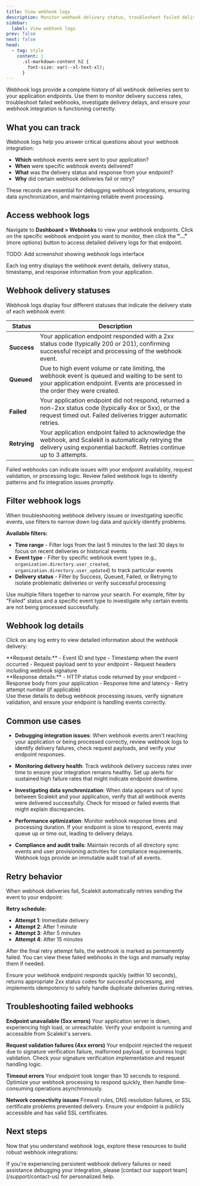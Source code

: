 ```yaml
---
title: View webhook logs
description: Monitor webhook delivery status, troubleshoot failed deliveries, and track webhook events sent to your application endpoints.
sidebar:
  label: View webhook logs
prev: false
next: false
head:
  - tag: style
    content: |
      .sl-markdown-content h2 {
        font-size: var(--sl-text-xl);
      }
---
```



Webhook logs provide a complete history of all webhook deliveries sent to your application endpoints. Use them to monitor delivery success rates, troubleshoot failed webhooks, investigate delivery delays, and ensure your webhook integration is functioning correctly.

## What you can track

Webhook logs help you answer critical questions about your webhook integration:

- **Which** webhook events were sent to your application?
- **When** were specific webhook events delivered?
- **What** was the delivery status and response from your endpoint?
- **Why** did certain webhook deliveries fail or retry?

These records are essential for debugging webhook integrations, ensuring data synchronization, and maintaining reliable event processing.

## Access webhook logs

Navigate to **Dashboard > Webhooks** to view your webhook endpoints. Click on the specific webhook endpoint you want to monitor, then click the **"..."** (more options) button to access detailed delivery logs for that endpoint.


TODO: Add screenshot showing webhook logs interface

Each log entry displays the webhook event details, delivery status, timestamp, and response information from your application.

## Webhook delivery statuses

Webhook logs display four different statuses that indicate the delivery state of each webhook event:

| Status | Description |
|--------|-------------|
| **Success** | Your application endpoint responded with a 2xx status code (typically 200 or 201), confirming successful receipt and processing of the webhook event. |
| **Queued** | Due to high event volume or rate limiting, the webhook event is queued and waiting to be sent to your application endpoint. Events are processed in the order they were created. |
| **Failed** | Your application endpoint did not respond, returned a non-2xx status code (typically 4xx or 5xx), or the request timed out. Failed deliveries trigger automatic retries. |
| **Retrying** | Your application endpoint failed to acknowledge the webhook, and Scalekit is automatically retrying the delivery using exponential backoff. Retries continue up to 3 attempts. |

<Aside type="caution" title="Handling failed webhooks">
Failed webhooks can indicate issues with your endpoint availability, request validation, or processing logic. Review failed webhook logs to identify patterns and fix integration issues promptly.
</Aside>

## Filter webhook logs

When troubleshooting webhook delivery issues or investigating specific events, use filters to narrow down log data and quickly identify problems.

**Available filters:**

- **Time range** - Filter logs from the last 5 minutes to the last 30 days to focus on recent deliveries or historical events
- **Event type** - Filter by specific webhook event types (e.g., `organization.directory.user_created`, `organization.directory.user_updated`) to track particular events
- **Delivery status** - Filter by Success, Queued, Failed, or Retrying to isolate problematic deliveries or verify successful processing

Use multiple filters together to narrow your search. For example, filter by "Failed" status and a specific event type to investigate why certain events are not being processed successfully.

## Webhook log details

Click on any log entry to view detailed information about the webhook delivery:

<CardGrid>

<div>
**Request details:**
- Event ID and type
- Timestamp when the event occurred
- Request payload sent to your endpoint
- Request headers including webhook signature
</div>

<div>
**Response details:**
- HTTP status code returned by your endpoint
- Response body from your application
- Response time and latency
- Retry attempt number (if applicable)
</div>
</CardGrid>
Use these details to debug webhook processing issues, verify signature validation, and ensure your endpoint is handling events correctly.

## Common use cases

- **Debugging integration issues**: When webhook events aren't reaching your application or being processed correctly, review webhook logs to identify delivery failures, check request payloads, and verify your endpoint responses.

- **Monitoring delivery health**: Track webhook delivery success rates over time to ensure your integration remains healthy. Set up alerts for sustained high failure rates that might indicate endpoint downtime.

- **Investigating data synchronization**: When data appears out of sync between Scalekit and your application, verify that all webhook events were delivered successfully. Check for missed or failed events that might explain discrepancies.

- **Performance optimization**: Monitor webhook response times and processing duration. If your endpoint is slow to respond, events may queue up or time out, leading to delivery delays.

- **Compliance and audit trails**: Maintain records of all directory sync events and user provisioning activities for compliance requirements. Webhook logs provide an immutable audit trail of all events.

## Retry behavior

When webhook deliveries fail, Scalekit automatically retries sending the event to your endpoint:

**Retry schedule:**
- **Attempt 1**: Immediate delivery
- **Attempt 2**: After 1 minute
- **Attempt 3**: After 5 minutes
- **Attempt 4**: After 15 minutes

After the final retry attempt fails, the webhook is marked as permanently failed. You can view these failed webhooks in the logs and manually replay them if needed.

<Aside type="tip" title="Best practices for webhook reliability">
Ensure your webhook endpoint responds quickly (within 10 seconds), returns appropriate 2xx status codes for successful processing, and implements idempotency to safely handle duplicate deliveries during retries.
</Aside>

## Troubleshooting failed webhooks

**Endpoint unavailable (5xx errors)**
Your application server is down, experiencing high load, or unreachable. Verify your endpoint is running and accessible from Scalekit's servers.

**Request validation failures (4xx errors)**
Your endpoint rejected the request due to signature verification failure, malformed payload, or business logic validation. Check your signature verification implementation and request handling logic.

**Timeout errors**
Your endpoint took longer than 10 seconds to respond. Optimize your webhook processing to respond quickly, then handle time-consuming operations asynchronously.

**Network connectivity issues**
Firewall rules, DNS resolution failures, or SSL certificate problems prevented delivery. Ensure your endpoint is publicly accessible and has valid SSL certificates.

## Next steps

Now that you understand webhook logs, explore these resources to build robust webhook integrations:

<CardGrid>
  <LinkCard
    title="Implement webhooks"
    href="/authenticate/implement-workflows/implement-webhooks/"
    description="Set up webhook endpoints and verify signatures"
  />
  <LinkCard
    title="Webhook integration patterns"
    href="/dev-kit/guides/webhook-use-cases/"
    description="Common patterns for user lifecycle and organization management"
  />
  <LinkCard
    title="Webhooks best practices"
    href="/guides/webhooks-best-practices/"
    description="Advanced patterns for reliable webhook processing"
  />
  <LinkCard
    title="Webhook events reference"
    href="/reference/webhooks/directory-events/"
    description="Complete reference for all webhook event types and payloads"
  />
</CardGrid>

<Aside type="note" title="Need help with webhook issues?">
If you're experiencing persistent webhook delivery failures or need assistance debugging your integration, please [contact our support team](/support/contact-us) for personalized help.
</Aside>
